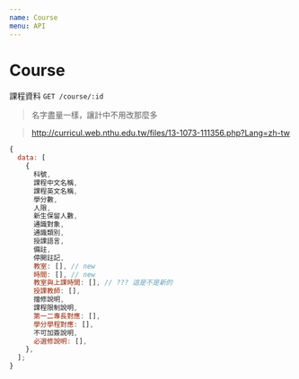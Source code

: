 ```yaml
---
name: Course
menu: API
---
```


# Course

課程資料
`GET /course/:id`

> 名字盡量一樣，讓計中不用改那麼多

> http://curricul.web.nthu.edu.tw/files/13-1073-111356.php?Lang=zh-tw

```javascript
{
  data: [
    {
      科號,
      課程中文名稱,
      課程英文名稱,
      學分數,
      人限,
      新生保留人數,
      通識對象,
      通識類別,
      授課語言,
      備註,
      停開註記,
      教室: [], // new
      時間: [], // new
      教室與上課時間: [], // ??? 這是不是新的
      授課教師: [],
      擋修說明,
      課程限制說明,
      第一二專長對應: [],
      學分學程對應: [],
      不可加簽說明,
      必選修說明: [],
    },
  ];
}
```
